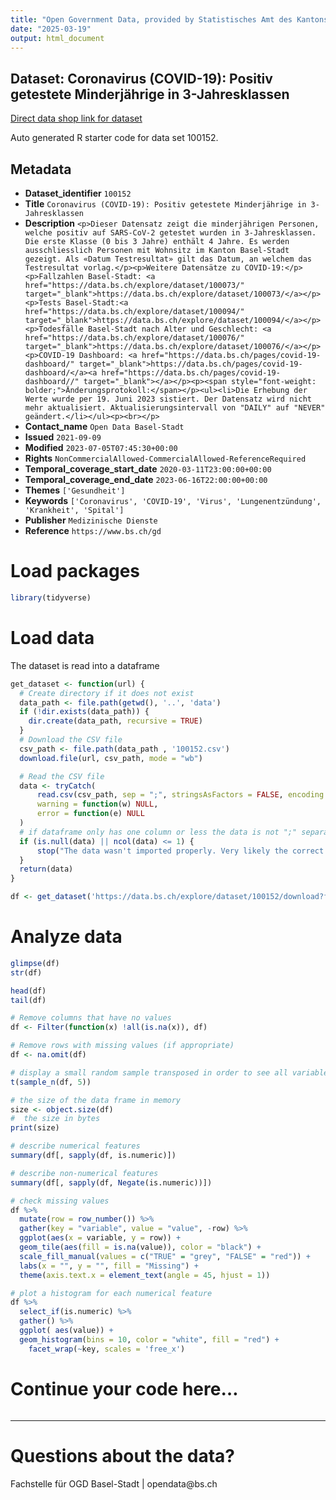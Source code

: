 ```yaml
---
title: "Open Government Data, provided by Statistisches Amt des Kantons Basel-Stadt - Fachstelle OGD"
date: "2025-03-19"
output: html_document
---
```


## Dataset: Coronavirus (COVID-19): Positiv getestete Minderjährige in 3-Jahresklassen

[Direct data shop link for dataset](https://data.bs.ch/explore/dataset/100152)

Auto generated R starter code for data set 100152.

## Metadata

- **Dataset_identifier** `100152`
- **Title** `Coronavirus (COVID-19): Positiv getestete Minderjährige in 3-Jahresklassen`
- **Description** `<p>Dieser Datensatz zeigt die minderjährigen Personen, welche positiv auf SARS-CoV-2 getestet wurden in 3-Jahresklassen. Die erste Klasse (0 bis 3 Jahre) enthält 4 Jahre. Es werden ausschliesslich Personen mit Wohnsitz im Kanton Basel-Stadt gezeigt. Als «Datum Testresultat» gilt das Datum, an welchem das Testresultat vorlag.</p><p>Weitere Datensätze zu COVID-19:</p><p>Fallzahlen Basel-Stadt: <a href="https://data.bs.ch/explore/dataset/100073/" target="_blank">https://data.bs.ch/explore/dataset/100073/</a></p><p>Tests Basel-Stadt:<a href="https://data.bs.ch/explore/dataset/100094/" target="_blank">https://data.bs.ch/explore/dataset/100094/</a></p><p>Todesfälle Basel-Stadt nach Alter und Geschlecht: <a href="https://data.bs.ch/explore/dataset/100076/" target="_blank">https://data.bs.ch/explore/dataset/100076/</a></p><p>COVID-19 Dashboard: <a href="https://data.bs.ch/pages/covid-19-dashboard/" target="_blank">https://data.bs.ch/pages/covid-19-dashboard/</a><a href="https://data.bs.ch/pages/covid-19-dashboard//" target="_blank"></a></p><p><span style="font-weight: bolder;">Änderungsprotokoll:</span></p><ul><li>Die Erhebung der Werte wurde per 19. Juni 2023 sistiert. Der Datensatz wird nicht mehr aktualisiert. Aktualisierungsintervall von "DAILY" auf "NEVER" geändert.</li></ul><p><br></p>`
- **Contact_name** `Open Data Basel-Stadt`
- **Issued** `2021-09-09`
- **Modified** `2023-07-05T07:45:30+00:00`
- **Rights** `NonCommercialAllowed-CommercialAllowed-ReferenceRequired`
- **Temporal_coverage_start_date** `2020-03-11T23:00:00+00:00`
- **Temporal_coverage_end_date** `2023-06-16T22:00:00+00:00`
- **Themes** `['Gesundheit']`
- **Keywords** `['Coronavirus', 'COVID-19', 'Virus', 'Lungenentzündung', 'Krankheit', 'Spital']`
- **Publisher** `Medizinische Dienste`
- **Reference** `https://www.bs.ch/gd`


# Load packages

```r

library(tidyverse)
```

# Load data

The dataset is read into a dataframe

```r
get_dataset <- function(url) {
  # Create directory if it does not exist
  data_path <- file.path(getwd(), '..', 'data')
  if (!dir.exists(data_path)) {
    dir.create(data_path, recursive = TRUE)
  }
  # Download the CSV file
  csv_path <- file.path(data_path , '100152.csv')
  download.file(url, csv_path, mode = "wb")

  # Read the CSV file
  data <- tryCatch(
      read.csv(csv_path, sep = ";", stringsAsFactors = FALSE, encoding = "UTF-8"),
      warning = function(w) NULL,
      error = function(e) NULL
  )
  # if dataframe only has one column or less the data is not ";" separated
  if (is.null(data) || ncol(data) <= 1) {
      stop("The data wasn't imported properly. Very likely the correct separator couldn't be found.\nPlease check the dataset manually and adjust the code.")
  }
  return(data)
}
```

```r

df <- get_dataset('https://data.bs.ch/explore/dataset/100152/download?format=csv&timezone=Europe%2FZurich')

```

# Analyze data

```r

glimpse(df)
str(df)

head(df)
tail(df)

```

```r
# Remove columns that have no values
df <- Filter(function(x) !all(is.na(x)), df)

# Remove rows with missing values (if appropriate)
df <- na.omit(df)
```

```r
# display a small random sample transposed in order to see all variables
t(sample_n(df, 5))
```

```r
# the size of the data frame in memory
size <- object.size(df)
#  the size in bytes
print(size)
```

```r
# describe numerical features
summary(df[, sapply(df, is.numeric)])
```

```r
# describe non-numerical features
summary(df[, sapply(df, Negate(is.numeric))])
```

```r
# check missing values
df %>%
  mutate(row = row_number()) %>%
  gather(key = "variable", value = "value", -row) %>%
  ggplot(aes(x = variable, y = row)) +
  geom_tile(aes(fill = is.na(value)), color = "black") +
  scale_fill_manual(values = c("TRUE" = "grey", "FALSE" = "red")) +
  labs(x = "", y = "", fill = "Missing") +
  theme(axis.text.x = element_text(angle = 45, hjust = 1))
```

```r
# plot a histogram for each numerical feature
df %>%
  select_if(is.numeric) %>%
  gather() %>%
  ggplot( aes(value)) +
  geom_histogram(bins = 10, color = "white", fill = "red") +
    facet_wrap(~key, scales = 'free_x')
```

# Continue your code here...

```r

```
------------------------------------------------------------------------

# Questions about the data?

Fachstelle für OGD Basel-Stadt | opendata@bs.ch
